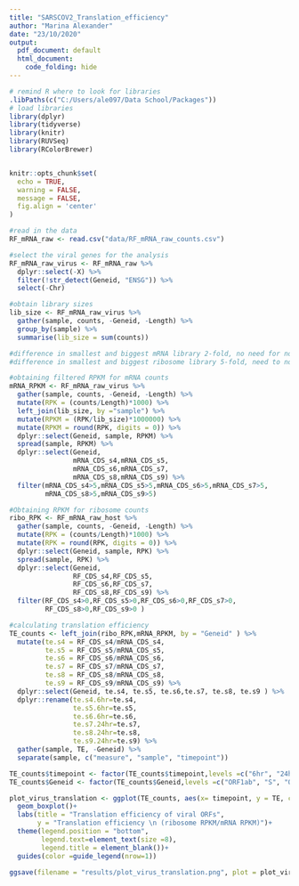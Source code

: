 ```yaml
---
title: "SARSCOV2_Translation_efficiency"
author: "Marina Alexander"
date: "23/10/2020"
output:
  pdf_document: default
  html_document:
    code_folding: hide
---
```


```r

# remind R where to look for libraries
.libPaths(c("C:/Users/ale097/Data School/Packages"))
# load libraries
library(dplyr)
library(tidyverse)
library(knitr)
library(RUVSeq)
library(RColorBrewer)


knitr::opts_chunk$set(
  echo = TRUE,
  warning = FALSE,
  message = FALSE,
  fig.align = 'center'
)
```

```r
#read in the data
RF_mRNA_raw <- read.csv("data/RF_mRNA_raw_counts.csv")

#select the viral genes for the analysis 
RF_mRNA_raw_virus <- RF_mRNA_raw %>%
  dplyr::select(-X) %>% 
  filter(!str_detect(Geneid, "ENSG")) %>% 
  select(-Chr)

#obtain library sizes
lib_size <- RF_mRNA_raw_virus %>%
  gather(sample, counts, -Geneid, -Length) %>% 
  group_by(sample) %>% 
  summarise(lib_size = sum(counts))

#difference in smallest and biggest mRNA library 2-fold, no need for normalization 
#difference in smallest and biggest ribosome library 5-fold, need to normalize
```


```r
#obtaining filtered RPKM for mRNA counts
mRNA_RPKM <- RF_mRNA_raw_virus %>%
  gather(sample, counts, -Geneid, -Length) %>% 
  mutate(RPK = (counts/Length)*1000) %>%
  left_join(lib_size, by ="sample") %>%
  mutate(RPKM = (RPK/lib_size)*1000000) %>%
  mutate(RPKM = round(RPK, digits = 0)) %>%
  dplyr::select(Geneid, sample, RPKM) %>%
  spread(sample, RPKM) %>%
  dplyr::select(Geneid,
                mRNA_CDS_s4,mRNA_CDS_s5,
                mRNA_CDS_s6,mRNA_CDS_s7,
                mRNA_CDS_s8,mRNA_CDS_s9) %>% 
  filter(mRNA_CDS_s4>5,mRNA_CDS_s5>5,mRNA_CDS_s6>5,mRNA_CDS_s7>5,
         mRNA_CDS_s8>5,mRNA_CDS_s9>5)

```


```r
#Obtaining RPKM for ribosome counts
ribo_RPK <- RF_mRNA_raw_host %>%
  gather(sample, counts, -Geneid, -Length) %>% 
  mutate(RPK = (counts/Length)*1000) %>% 
  mutate(RPK = round(RPK, digits = 0)) %>%
  dplyr::select(Geneid, sample, RPK) %>%
  spread(sample, RPK) %>%
  dplyr::select(Geneid,
                RF_CDS_s4,RF_CDS_s5,
                RF_CDS_s6,RF_CDS_s7,
                RF_CDS_s8,RF_CDS_s9) %>% 
  filter(RF_CDS_s4>0,RF_CDS_s5>0,RF_CDS_s6>0,RF_CDS_s7>0,
         RF_CDS_s8>0,RF_CDS_s9>0 )


```


```r
#calculating translation efficiency
TE_counts <- left_join(ribo_RPK,mRNA_RPKM, by = "Geneid" ) %>% 
  mutate(te.s4 = RF_CDS_s4/mRNA_CDS_s4,
         te.s5 = RF_CDS_s5/mRNA_CDS_s5,
         te.s6 = RF_CDS_s6/mRNA_CDS_s6,
         te.s7 = RF_CDS_s7/mRNA_CDS_s7,
         te.s8 = RF_CDS_s8/mRNA_CDS_s8,
         te.s9 = RF_CDS_s9/mRNA_CDS_s9) %>% 
  dplyr::select(Geneid, te.s4, te.s5, te.s6,te.s7, te.s8, te.s9 ) %>% 
  dplyr::rename(te.s4.6hr=te.s4, 
                te.s5.6hr=te.s5,
                te.s6.6hr=te.s6,
                te.s7.24hr=te.s7,
                te.s8.24hr=te.s8,
                te.s9.24hr=te.s9) %>% 
  gather(sample, TE, -Geneid) %>% 
  separate(sample, c("measure", "sample", "timepoint"))

TE_counts$timepoint <- factor(TE_counts$timepoint,levels =c("6hr", "24hr"))
TE_counts$Geneid <- factor(TE_counts$Geneid,levels =c("ORF1ab", "S", "ORF3a", "ORF3b", "E", "M", "ORF6", "ORF7a", "ORF7b", "ORF8", "N", "ORF10"))

plot_virus_translation <- ggplot(TE_counts, aes(x= timepoint, y = TE, color = Geneid))+
  geom_boxplot()+
  labs(title = "Translation efficiency of viral ORFs",
       y = "Translation efficiency \n (ribosome RPKM/mRNA RPKM)")+
  theme(legend.position = "bottom",
        legend.text=element_text(size =8),
        legend.title = element_blank())+
  guides(color =guide_legend(nrow=1))

ggsave(filename = "results/plot_virus_translation.png", plot = plot_virus_translation, width = 20, height = 10, dpi = 600, units = "cm")

```

